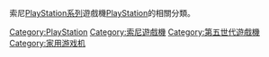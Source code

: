 {{Commons cat|PlayStation}}
索尼[[PlayStation系列|PlayStation系列]]遊戲機[[PlayStation|PlayStation]]的相關分類。

[[Category:PlayStation|Category:PlayStation]]
[[Category:索尼遊戲機|Category:索尼遊戲機]]
[[Category:第五世代遊戲機|Category:第五世代遊戲機]]
[[Category:家用游戏机|Category:家用游戏机]]